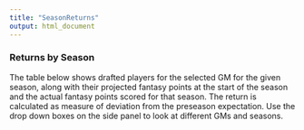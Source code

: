 ```yaml
---
title: "SeasonReturns"
output: html_document
---
```



### Returns by Season
The table below shows drafted players for the selected GM for the given season, along with their projected fantasy points at the start of the season and the actual fantasy points scored for that season. The return is calculated as measure of deviation from the preseason expectation. Use the drop down boxes on the side panel to look at different GMs and seasons.  
